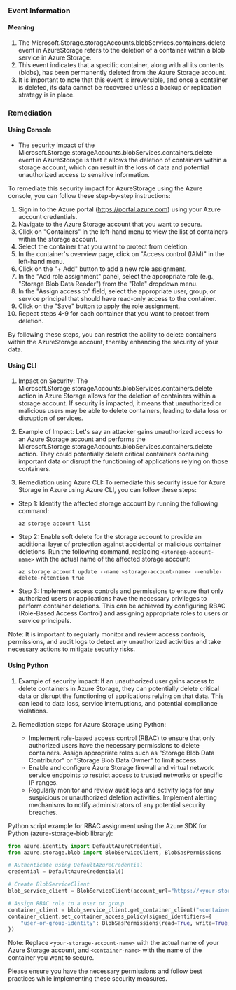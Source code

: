 
### Event Information

#### Meaning

1. The Microsoft.Storage.storageAccounts.blobServices.containers.delete event in AzureStorage refers to the deletion of a container within a blob service in Azure Storage.
2. This event indicates that a specific container, along with all its contents (blobs), has been permanently deleted from the Azure Storage account.
3. It is important to note that this event is irreversible, and once a container is deleted, its data cannot be recovered unless a backup or replication strategy is in place.

### Remediation

#### Using Console

- The security impact of the Microsoft.Storage.storageAccounts.blobServices.containers.delete event in AzureStorage is that it allows the deletion of containers within a storage account, which can result in the loss of data and potential unauthorized access to sensitive information.

To remediate this security impact for AzureStorage using the Azure console, you can follow these step-by-step instructions:

1. Sign in to the Azure portal (https://portal.azure.com) using your Azure account credentials.
2. Navigate to the Azure Storage account that you want to secure.
3. Click on "Containers" in the left-hand menu to view the list of containers within the storage account.
4. Select the container that you want to protect from deletion.
5. In the container's overview page, click on "Access control (IAM)" in the left-hand menu.
6. Click on the "+ Add" button to add a new role assignment.
7. In the "Add role assignment" panel, select the appropriate role (e.g., "Storage Blob Data Reader") from the "Role" dropdown menu.
8. In the "Assign access to" field, select the appropriate user, group, or service principal that should have read-only access to the container.
9. Click on the "Save" button to apply the role assignment.
10. Repeat steps 4-9 for each container that you want to protect from deletion.

By following these steps, you can restrict the ability to delete containers within the AzureStorage account, thereby enhancing the security of your data.

#### Using CLI

1. Impact on Security: The Microsoft.Storage.storageAccounts.blobServices.containers.delete action in Azure Storage allows for the deletion of containers within a storage account. If security is impacted, it means that unauthorized or malicious users may be able to delete containers, leading to data loss or disruption of services.

2. Example of Impact: Let's say an attacker gains unauthorized access to an Azure Storage account and performs the Microsoft.Storage.storageAccounts.blobServices.containers.delete action. They could potentially delete critical containers containing important data or disrupt the functioning of applications relying on those containers.

3. Remediation using Azure CLI: To remediate this security issue for Azure Storage in Azure using Azure CLI, you can follow these steps:

- Step 1: Identify the affected storage account by running the following command:
  ```
  az storage account list
  ```

- Step 2: Enable soft delete for the storage account to provide an additional layer of protection against accidental or malicious container deletions. Run the following command, replacing `<storage-account-name>` with the actual name of the affected storage account:
  ```
  az storage account update --name <storage-account-name> --enable-delete-retention true
  ```

- Step 3: Implement access controls and permissions to ensure that only authorized users or applications have the necessary privileges to perform container deletions. This can be achieved by configuring RBAC (Role-Based Access Control) and assigning appropriate roles to users or service principals.

Note: It is important to regularly monitor and review access controls, permissions, and audit logs to detect any unauthorized activities and take necessary actions to mitigate security risks.

#### Using Python

1. Example of security impact: If an unauthorized user gains access to delete containers in Azure Storage, they can potentially delete critical data or disrupt the functioning of applications relying on that data. This can lead to data loss, service interruptions, and potential compliance violations.

2. Remediation steps for Azure Storage using Python:
   - Implement role-based access control (RBAC) to ensure that only authorized users have the necessary permissions to delete containers. Assign appropriate roles such as "Storage Blob Data Contributor" or "Storage Blob Data Owner" to limit access.
   - Enable and configure Azure Storage firewall and virtual network service endpoints to restrict access to trusted networks or specific IP ranges.
   - Regularly monitor and review audit logs and activity logs for any suspicious or unauthorized deletion activities. Implement alerting mechanisms to notify administrators of any potential security breaches.

Python script example for RBAC assignment using the Azure SDK for Python (azure-storage-blob library):
```python
from azure.identity import DefaultAzureCredential
from azure.storage.blob import BlobServiceClient, BlobSasPermissions

# Authenticate using DefaultAzureCredential
credential = DefaultAzureCredential()

# Create BlobServiceClient
blob_service_client = BlobServiceClient(account_url="https://<your-storage-account-name>.blob.core.windows.net", credential=credential)

# Assign RBAC role to a user or group
container_client = blob_service_client.get_container_client("<container-name>")
container_client.set_container_access_policy(signed_identifiers={
    "user-or-group-identity": BlobSasPermissions(read=True, write=True, delete=True)
})
```

Note: Replace `<your-storage-account-name>` with the actual name of your Azure Storage account, and `<container-name>` with the name of the container you want to secure.

Please ensure you have the necessary permissions and follow best practices while implementing these security measures.

